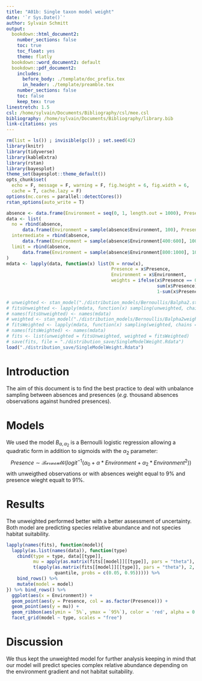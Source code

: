 ```yaml
---
title: "A01b: Single taxon model weight"
date: '`r Sys.Date()`'
author: Sylvain Schmitt
output:
  bookdown::html_document2:
    number_sections: false
    toc: true
    toc_float: yes
    theme: flatly
  bookdown::word_document2: default
  bookdown::pdf_document2:
    includes:
      before_body: ./template/doc_prefix.tex
      in_header: ./template/preamble.tex
    number_sections: false
    toc: false
    keep_tex: true
linestretch: 1.5
csl: /home/sylvain/Documents/Bibliography/csl/mee.csl
bibliography: /home/sylvain/Documents/Bibliography/library.bib
link-citations: yes
---
```


```r
rm(list = ls()) ; invisible(gc()) ; set.seed(42)
library(knitr)
library(tidyverse)
library(kableExtra)
library(rstan)
library(bayesplot)
theme_set(bayesplot::theme_default())
opts_chunk$set(
  echo = F, message = F, warning = F, fig.height = 6, fig.width = 6,
  cache = T, cache.lazy = F)
options(mc.cores = parallel::detectCores())
rstan_options(auto_write = T)
```

```r
absence <- data.frame(Environment = seq(0, 1, length.out = 1000), Presence = 0)
data <- list(
  no = rbind(absence, 
      data.frame(Environment = sample(absence$Environment, 100), Presence = 1)),
  intermediate = rbind(absence, 
      data.frame(Environment = sample(absence$Environment[400:600], 100), Presence = 1)),
  limit = rbind(absence, 
      data.frame(Environment = sample(absence$Environment[800:1000], 100), Presence = 1))
)
mdata <- lapply(data, function(x) list(N = nrow(x),
                                       Presence = x$Presence,
                                       Environment = x$Environment,
                                       weights = ifelse(x$Presence == 0,
                                                        sum(x$Presence)/length(x$Presence),
                                                        1-sum(x$Presence)/length(x$Presence))))
```

```r
# unweighted <- stan_model("./distribution_models/Bernoullis/Balpha2.stan")
# fitsUnweighted <- lapply(mdata, function(x) sampling(unweighted, chains = 2, data = x))
# names(fitsUnweighted) <- names(mdata)
# weighted <- stan_model("./distribution_models/Bernoullis/Balpha2weighted.stan")
# fitsWeighted <- lapply(mdata, function(x) sampling(weighted, chains = 2, data = x))
# names(fitsWeighted) <- names(mdata)
# fits <- list(unweighted = fitsUnweighted, weighted = fitsWeighted)
# save(fits, file = "./distribution_save/SingleModelWeight.Rdata")
load("./distribution_save/SingleModelWeight.Rdata")
```

# Introduction

The aim of this document is to find the best practice to deal with unbalance sampling between absences and presences (*e.g.* thousand absences observations against hundred presences).

# Models

We used the model $B_{\alpha, \alpha_2}$ is a Bernoulli logistic regression allowing a quadratic form in addition to sigmoids with the $\alpha_2$ parameter:
$$Presence \sim \mathcal{Bernoulli}(logit^{-1}(\alpha_0+\alpha*Environment+\alpha_2*Environment^2))$$
with unweigthed observations or with absences weight equal to 9% and presence wieght equalt to 91%.

# Results

The unweighted performed better with a better assessment of uncertainty. Both model are predicting species relative abundance and not species habitat suitability.

```r
lapply(names(fits), function(model){
  lapply(as.list(names(data)), function(type)
    cbind(type = type, data[[type]],
          mu = apply(as.matrix(fits[[model]][[type]], pars = "theta"), 2, mean),
          t(apply(as.matrix(fits[[model]][[type]], pars = "theta"), 2, 
                  quantile, probs = c(0.05, 0.95))))) %>% 
    bind_rows() %>% 
    mutate(model = model)
}) %>% bind_rows() %>% 
  ggplot(aes(x = Environment)) +
  geom_point(aes(y = Presence, col = as.factor(Presence))) +
  geom_point(aes(y = mu)) +
  geom_ribbon(aes(ymin = `5%`, ymax = `95%`), color = 'red', alpha = 0.2) +
  facet_grid(model ~ type, scales = "free")
```

# Discussion

We thus kept the unweighted model for further analysis keeping in mind that our model will predict species complex relative abundance depending on the environment gradient and not habitat suitability.
